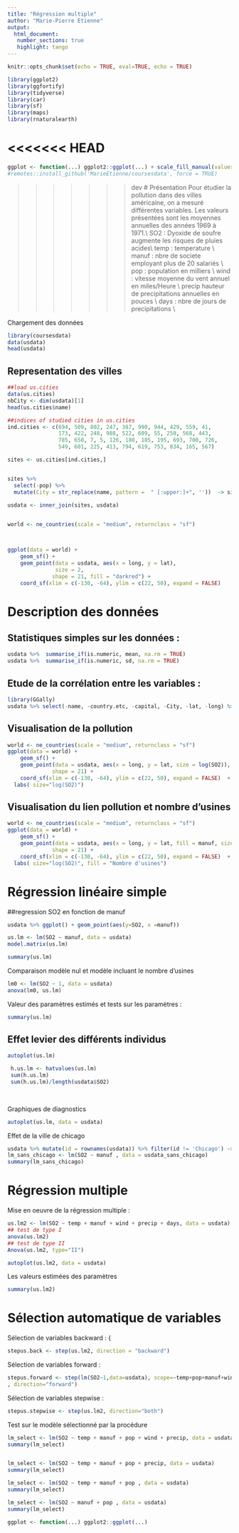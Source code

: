 ```yaml
---
title: "Régression multiple"
author: "Marie-Pierre Etienne"
output: 
  html_document:
   number_sections: true
   highlight: tango
---
```


```r
knitr::opts_chunk$set(echo = TRUE, eval=TRUE, echo = TRUE)
```


```r
library(ggplot2)
library(ggfortify)
library(tidyverse)
library(car)
library(sf)
library(maps)
library(rnaturalearth)
```

<<<<<<< HEAD
=======
```r
ggplot <- function(...) ggplot2::ggplot(...) + scale_fill_manual(values = wesanderson::wes_palette(name = "Darjeeling1")) + scale_color_manual(values = wesanderson::wes_palette(name = "Darjeeling1")) 
#remotes::install_github('MarieEtienne/coursesdata', force = TRUE)
```

>>>>>>> dev
# Présentation
Pour étudier la pollution dans des villes américaine, on a mesuré différentes variables. Les valeurs présentées sont les moyennes annuelles des années 1969 à 1971.\\
SO2 : Dyoxide de soufre augmente les risques de pluies acides\\
temp : temperature \\
manuf : nbre de societe employant plus de 20 salariés \\
pop : population en milliers \\
wind : vitesse moyenne du vent annuel en miles/Heure \\
precip hauteur de precipitations annuelles en pouces \\
days : nbre de jours de precipitations \\

Chargement des données



```r
library(coursesdata)
data(usdata)
head(usdata)
```

## Representation des villes                                       

```r
##load us.cities 
data(us.cities)
nbCity <- dim(usdata)[1]
head(us.cities$name)

##indices of studied cities in us.cities
ind.cities <- c(694, 509, 802, 247, 387, 990, 944, 429, 559, 41,
                173, 422, 248, 988, 522, 609, 55, 250, 568, 443,
                785, 650, 7, 5, 126, 180, 185, 195, 693, 700, 726,
                549, 601, 225, 413, 794, 619, 753, 834, 165, 567)

sites <- us.cities[ind.cities,] 


sites %>% 
  select(-pop) %>% 
  mutate(City = str_replace(name, pattern =  " [:upper:]+", ''))  -> sites

usdata <- inner_join(sites, usdata)

 
world <- ne_countries(scale = "medium", returnclass = "sf")



ggplot(data = world) +
    geom_sf() +
    geom_point(data = usdata, aes(x = long, y = lat),
               size = 2, 
              shape = 21, fill = "darkred") +
    coord_sf(xlim = c(-130, -64), ylim = c(22, 50), expand = FALSE)
```

# Description des données 

## Statistiques simples sur les données :


```r
usdata %>%  summarise_if(is.numeric, mean, na.rm = TRUE) 
usdata %>%  summarise_if(is.numeric, sd, na.rm = TRUE) 

```

## Etude de la corrélation entre les variables :

```r
library(GGally)
usdata %>% select(-name, -country.etc, -capital, -City, -lat, -long) %>% ggpairs()
```

## Visualisation de la pollution 

```r

world <- ne_countries(scale = "medium", returnclass = "sf")
ggplot(data = world) +
    geom_sf() +
    geom_point(data = usdata, aes(x = long, y = lat, size = log(SO2)),
              shape = 21) +
    coord_sf(xlim = c(-130, -64), ylim = c(22, 50), expand = FALSE)  +  theme(legend.position = 'bottom') + scale_fill_gradient(low="blue", high="red") + 
  labs( size="log(SO2)")

```



## Visualisation du lien pollution et nombre d'usines

```r

world <- ne_countries(scale = "medium", returnclass = "sf")
ggplot(data = world) +
    geom_sf() +
    geom_point(data = usdata, aes(x = long, y = lat, fill = manuf, size = log(SO2)),
              shape = 21) +
    coord_sf(xlim = c(-130, -64), ylim = c(22, 50), expand = FALSE)  +  theme(legend.position = "bottom") + scale_fill_viridis_c() +     
  labs( size="log(SO2)", fill = "Nombre d'usines")

```



# Régression linéaire simple

##regression SO2 en fonction de manuf

```r
usdata %>% ggplot() + geom_point(aes(y=SO2, x =manuf))
```


```r
us.lm <- lm(SO2 ~ manuf, data = usdata)
model.matrix(us.lm)

summary(us.lm)
```

Comparaison modèle nul et modèle incluant le nombre d'usines
```r
lm0 <- lm(SO2 ~ 1, data = usdata)
anova(lm0, us.lm)
```

 Valeur des paramètres estimés et tests sur les paramètres :

```r
summary(us.lm)

```

## Effet levier des différents individus

```r
autoplot(us.lm)

 h.us.lm <- hatvalues(us.lm)
 sum(h.us.lm)
 sum(h.us.lm)/length(usdata$SO2)
 
 
```



Graphiques de diagnostics

```r
autoplot(us.lm, data = usdata)
```


Effet de la ville de chicago
```r
usdata %>% mutate(id = rownames(usdata)) %>% filter(id != 'Chicago') -> usdata_sans_chicago
lm_sans_chicago <- lm(SO2 ~ manuf , data = usdata_sans_chicago)
summary(lm_sans_chicago)
```



# Régression multiple

Mise en oeuvre de la régression multiple :

```r

us.lm2 <- lm(SO2 ~ temp + manuf + wind + precip + days, data = usdata)
## test de type I
anova(us.lm2)
## test de type II
Anova(us.lm2, type="II")

```


```r
autoplot(us.lm2, data = usdata)

```
  
 



Les valeurs estimées des paramètres

```r
summary(us.lm2)

```


# Sélection automatique de variables

Sélection de variables backward :
{\small
```r
stepus.back <- step(us.lm2, direction = "backward")

```
Sélection de variables forward :
```r
stepus.forward <- step(lm(SO2~1,data=usdata), scope=~temp+pop+manuf+wind+precip+days
, direction="forward")

```



Sélection de variables stepwise :
```r
stepus.stepwise <- step(us.lm2, direction="both")

```
  

Test sur le modèle sélectionné par la procédure

```r
lm_select <- lm(SO2 ~ temp + manuf + pop + wind + precip, data = usdata)
summary(lm_select)


lm_select <- lm(SO2 ~ temp + manuf + pop + precip, data = usdata)
summary(lm_select)

lm_select <- lm(SO2 ~ temp + manuf + pop , data = usdata)
summary(lm_select)

lm_select <- lm(SO2 ~ manuf + pop , data = usdata)
summary(lm_select)
```


```r
ggplot <- function(...) ggplot2::ggplot(...) 
```



